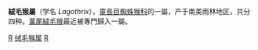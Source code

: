 {{Unreferenced|time=2018-09-09T02:43:54+00:00}}
{{Automatic taxobox
| taxon = Lagothrix
| authority = [[Étienne_Geoffroy_Saint-Hilaire|É. Geoffroy]], 1812
| image = Lagothrix_lagotricha.jpg
| image_caption = [[棕絨毛猴|棕絨毛猴]] (''Lagothrix lagotricha'')
| type_species = ''Simia lagotricha''
| type_species_authority = [[Alexander_von_Humboldt|Humboldt]], 1812
| subdivision_ranks = [[种|种]]
| subdivision = 
[[棕絨毛猴|棕絨毛猴]] ''Lagothrix lagotricha''<br />
[[灰絨毛猴|灰絨毛猴]] ''Lagothrix cana''<br />
[[哥伦比亚絨毛猴|哥伦比亚絨毛猴]] ''Lagothrix lugens''<br />
[[银絨毛猴|银絨毛猴]] ''Lagothrix poeppigii''
}}

'''絨毛猴屬'''（学名 ''Lagothrix''），[[靈長目|靈長目]][[蜘蛛猴科|蜘蛛猴科]]的一屬，产于南美雨林地区，共分四种。[[黃尾絨毛猴|黃尾絨毛猴]]最近被專門歸入一屬。
{{簡鼻亞目|S.}}
{{taxonbar}}
{{mammal-stub}}

[[Category:蜘蛛猴科|R]]
[[Category:绒毛猴属|]]
[[Category:1812年描述的分类群|R]]